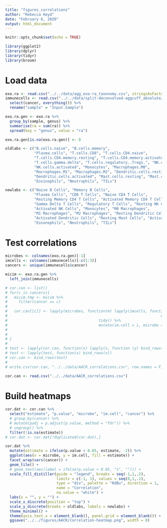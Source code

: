 ```yaml
---
title: "figures_correlations"
author: "Rebecca Hoyd"
date: "February 6, 2020"
output: html_document
---
```


```r
knitr::opts_chunk$set(echo = TRUE)

library(ggplot2)
library(dplyr)
library(tidyr)
library(broom)
```

# Load data
```r
exo.ra <- read.csv("../../data/agg_exo-ra_taxonomy.csv", stringsAsFactors = F)
immunecells <- read.csv("../../data/split-deconvolved-aggcuff_absolute/2019-12-09_cibersort_absolute_aggregated+TILS.csv", stringsAsFactors = F) %>%
  select(cancer, everything()) %>%
  rename("sample" = "Input.Sample")

```


```r
exo.ra.gen <- exo.ra %>%
  group_by(sample, genus) %>%
  summarise(ra = sum(ra)) %>%
  spread(key = "genus", value = "ra")

exo.ra.gen[is.na(exo.ra.gen)] <- 0
```

```r
oldlabs <- c("B.cells.naive", "B.cells.memory", 
             "Plasma.cells", "T.cells.CD8", "T.cells.CD4.naive", 
             "T.cells.CD4.memory.resting", "T.cells.CD4.memory.activated", "T.cells.follicular.helper",
             "T.cells.gamma.delta", "T.cells.regulatory..Tregs.", "NK.cells.resting", 
             "NK.cells.activated", "Monocytes", "Macrophages.M0", 
             "Macrophages.M1", "Macrophages.M2", "Dendritic.cells.resting", 
             "Dendritic.cells.activated", "Mast.cells.resting", "Mast.cells.activated", 
             "Eosinophils", "Neutrophils", "TILs")

newlabs <- c("Naive B Cells", "Memory B Cells", 
             "Plasma Cells", "CD8 T Cells", "Naive CD4 T Cells", 
             "Resting Memory CD4 T Cells", "Activated Memory CD4 T Cells", "Follicular Helper T Cells",
             "Gamma Delta T Cells", "Regulatory T Cells", "Resting NK Cells", 
             "Activated NK Cells", "Monocytes", "M0 Macrophages",
             "M1 Macrophages", "M2 Macrophages", "Resting Dendritic Cells", 
             "Activated Dendritic Cells", "Resting Mast Cells", "Activated Mast Cells", 
             "Eosonophils", "Neutrophils", "TILs")


```

# Test correlations
```r
microbes <- colnames(exo.ra.gen)[-1]
imcells <- colnames(immunecells)[-c(1:3)]
cancers <- unique(immunecells$cancer)

micim <- exo.ra.gen %>%
  left_join(immunecells)
```
```r
# cor.can <- list()
# for(c in cancers){
#   micim.tmp <- micim %>%
#     filter(cancer == c)
#   
#   cor.can[[c]] <- lapply(microbes, function(m) lapply(imcells, function(i) cor.test(micim.tmp[[m]], micim.tmp[[i]],
#                                                                     method = "spearman") %>%
#                                         tidy() %>%
#                                         mutate(im.cell = i, microbe = m, cancer = c))) 
#   
#   
# }
# 
# test <- lapply(cor.can, function(x) lapply(x, function (y) bind_rows(y)))
# test <- lapply(test, function(x) bind_rows(x))
# cor.can <- bind_rows(test)
# 
# write.csv(cor.can, "../../data/AACR_correlations.csv", row.names = F)

cor.can <- read.csv("../../data/AACR_correlations.csv")
```

# Build heatmaps

```r
cor.dat <- cor.can %>%
  select("estimate", "p.value", "microbe", "im.cell", "cancer") %>%
  # group_by(cancer) %>%
  # mutate(padj = p.adjust(p.value, method = "fdr")) %>%
  # ungroup() %>%
  filter(!is.na(estimate))
# cor.dat <- cor.dat[!duplicated(cor.dat),]

cor.dat %>%
  mutate(estimate = ifelse(p.value < 0.05, estimate, -2)) %>%
  ggplot(aes(x = microbe, y = im.cell, fill = estimate)) +
  facet_wrap(vars(cancer)) +
  geom_tile() +
  # geom_text(aes(label = ifelse(p.value < 0.05, "s", ""))) +
  scale_fill_distiller(guide = "legend", breaks = seq(-1,1,.2), 
                       limits = c(-1, 1), values = seq(0,1,.1),
                       type = "div", palette = "RdBu", direction = 1,
                       name = "Correlation",
                       na.value = "white") +
  labs(x = "", y = "") +
  scale_x_discrete(position = "top") +
  scale_y_discrete(breaks = oldlabs, labels = newlabs) +
  theme_minimal() +
  theme(axis.text.x = element_blank(), panel.grid = element_blank()) +
  ggsave("../../figures/AACR/correlation-heatmap.png", width = 8)
```